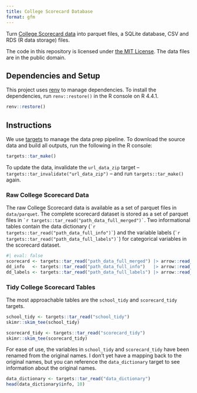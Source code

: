 ```yaml
---
title: College Scorecard Database
format: gfm
---
```


Turn [College Scorecard data](https://collegescorecard.ed.gov/data/) into parquet files, a SQLite database, CSV and RDS (R data storage) files.

The code in this repository is licensed under [the MIT License](https://mit-license.org/). The data files are in the public domain.

## Dependencies and Setup

This project uses [renv](https://rstudio.github.io/renv) to manage dependencies. To install the dependencies, run `renv::restore()` in the R console on R 4.4.1.

```r
renv::restore()
```

## Instructions

We use [targets](https://docs.ropensci.org/targets/) to manage the data prep pipeline. To download the source data and build all outputs, run the following in the R console:

```r
targets::tar_make()
```

To update the data, invalidate the `url_data_zip` target -- `targets::tar_invalidate("url_data_zip")` -- and run `targets::tar_make()` again.

### Raw College Scorecard Data

The raw College Scorecard data is available as a set of parquet files in `data/parquet`. The complete scorecard dataset is stored as a set of parquet files in `` `r targets::tar_read("path_data_full_merged")` ``. Two informational tables contain the data dictionary (`` `r targets::tar_read("path_data_full_info")` ``) and the variable labels (`` `r targets::tar_read("path_data_full_labels")` ``) for categorical variables in the scorecard dataset.

```r
#| eval: false
scorecard <- targets::tar_read("path_data_full_merged") |> arrow::read_dataset()
dd_info   <- targets::tar_read("path_data_full_info")   |> arrow::read_parquet()
dd_labels <- targets::tar_read("path_data_full_labels") |> arrow::read_parquet()
```

### Tidy College Scorecard Tables

The most approachable tables are the `school_tidy` and `scorecard_tidy` targets.

```r
school_tidy <- targets::tar_read("school_tidy")
skimr::skim_tee(school_tidy)
```

```r
scorecard_tidy <- targets::tar_read("scorecard_tidy")
skimr::skim_tee(scorecard_tidy)
```

For ease of use, the variables in `school_tidy` and `scorecard_tidy` have been renamed from the original names. I don't yet have a mapping back to the original names, but you can reference the `data_dictionary` target to see information about the original names.

```r
data_dictionary <- targets::tar_read("data_dictionary")
head(data_dictionary$info, 10)
```
